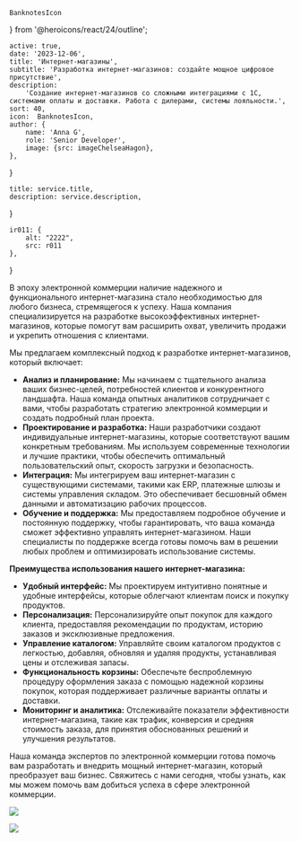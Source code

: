     BanknotesIcon
} from '@heroicons/react/24/outline';

    active: true,
    date: '2023-12-06',
    title: 'Интернет-магазины',
    subtitle: 'Разработка интернет-магазинов: создайте мощное цифровое присутствие',
    description:
        'Создание интернет-магазинов со сложными интеграциями с 1С, системами оплаты и доставки. Работа с дилерами, системы лояльности.',
    sort: 40,
    icon:  BanknotesIcon,
    author: {
        name: 'Anna G',
        role: 'Senior Developer',
        image: {src: imageChelseaHagon},
    },
}

    title: service.title,
    description: service.description,
}

    ir011: {
        alt: "2222",
        src: r011
    },
}

[comment]: <> (## Разработка интернет-магазинов: создайте мощное цифровое присутствие)

В эпоху электронной коммерции наличие надежного и функционального интернет-магазина стало необходимостью для любого бизнеса, стремящегося к успеху. Наша компания специализируется на разработке высокоэффективных интернет-магазинов, которые помогут вам расширить охват, увеличить продажи и укрепить отношения с клиентами.

Мы предлагаем комплексный подход к разработке интернет-магазинов, который включает:

* **Анализ и планирование:** Мы начинаем с тщательного анализа ваших бизнес-целей, потребностей клиентов и конкурентного ландшафта. Наша команда опытных аналитиков сотрудничает с вами, чтобы разработать стратегию электронной коммерции и создать подробный план проекта.
* **Проектирование и разработка:** Наши разработчики создают индивидуальные интернет-магазины, которые соответствуют вашим конкретным требованиям. Мы используем современные технологии и лучшие практики, чтобы обеспечить оптимальный пользовательский опыт, скорость загрузки и безопасность.
* **Интеграция:** Мы интегрируем ваш интернет-магазин с существующими системами, такими как ERP, платежные шлюзы и системы управления складом. Это обеспечивает бесшовный обмен данными и автоматизацию рабочих процессов.
* **Обучение и поддержка:** Мы предоставляем подробное обучение и постоянную поддержку, чтобы гарантировать, что ваша команда сможет эффективно управлять интернет-магазином. Наши специалисты по поддержке всегда готовы помочь вам в решении любых проблем и оптимизировать использование системы.

**Преимущества использования нашего интернет-магазина:**

* **Удобный интерфейс:** Мы проектируем интуитивно понятные и удобные интерфейсы, которые облегчают клиентам поиск и покупку продуктов.
* **Персонализация:** Персонализируйте опыт покупок для каждого клиента, предоставляя рекомендации по продуктам, историю заказов и эксклюзивные предложения.
* **Управление каталогом:** Управляйте своим каталогом продуктов с легкостью, добавляя, обновляя и удаляя продукты, устанавливая цены и отслеживая запасы.
* **Функциональность корзины:** Обеспечьте беспроблемную процедуру оформления заказа с помощью надежной корзины покупок, которая поддерживает различные варианты оплаты и доставки.
* **Мониторинг и аналитика:** Отслеживайте показатели эффективности интернет-магазина, такие как трафик, конверсия и средняя стоимость заказа, для принятия обоснованных решений и улучшения результатов.

Наша команда экспертов по электронной коммерции готова помочь вам разработать и внедрить мощный интернет-магазин, который преобразует ваш бизнес. Свяжитесь с нами сегодня, чтобы узнать, как мы можем помочь вам добиться успеха в сфере электронной коммерции.

![](./laptop.jpg)

<Principles/>

![](./pilot.jpg)



